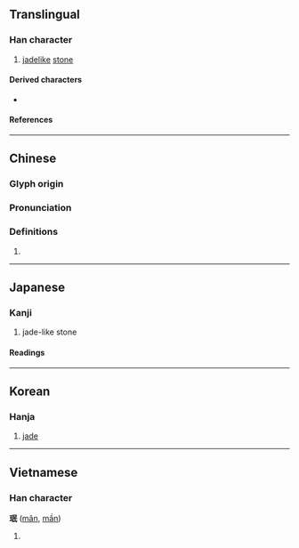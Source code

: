 {{also|玟}}
{{character info}}
==Translingual==

===Han character===
{{Han char|rn=96|rad=玉|as=05|sn=9|four=|canj=MGRVP|ids=⿰𤣩民}}

# [[jadelike]] [[stone]]

====Derived characters====
* {{l|mul|[[𬁂]]}}

====References====
{{Han ref|kx=0729.220|dkj=20916|dj=1141.120|hdz=21108.120|uh=73C9}}

----

==Chinese==
{{zh-forms}}

===Glyph origin===
{{Han etym}}

===Pronunciation===
{{zh-pron
|m=mín
|mc=y
|oc=y
|cat=
}}

===Definitions===
{{zh-hanzi}}

# {{rfdef|zh}}

----

==Japanese==

===Kanji===
{{ja-kanji|grade=|rs=玉05}}

# jade-like stone

====Readings====
{{ja-readings
|goon=みん
|kanon=びん
|kun=}}

----

==Korean==

===Hanja===
{{ko-hanja|hangeul=민|eumhun=|rv=min|mr=min|y=min}}

# [[jade]]

----

==Vietnamese==

===Han character===
'''珉''' ([[mân]], [[mần]])

# {{rfdef|vi}}

{{cln|vi|Han tu}}